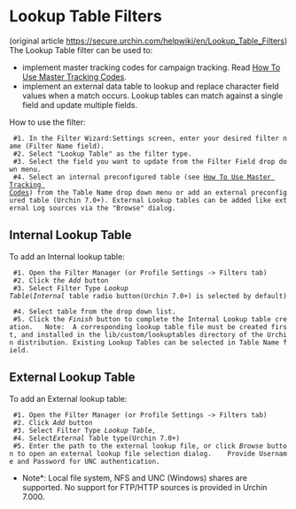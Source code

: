 = Lookup Table Filters =
 
(original article [[https://secure.urchin.com/helpwiki/en/Lookup_Table_Filters]])   
The Lookup Table filter can be used to: 

    
*  implement master tracking codes for campaign tracking. Read [[How To Use Master Tracking Codes]].
* implement an external data table to lookup and replace character field values when a match occurs. Lookup tables can match against a single field and update multiple fields.
    
How to use the filter: 

    
  #1. In the Filter Wizard:Settings screen, enter your desired filter name (Filter Name field).
  #2. Select "Lookup Table" as the filter type.
  #3. Select the field you want to update from the Filter Field drop down menu.
  #4. Select an internal preconfigured table (see [[How To Use Master Tracking Codes]]) from the Table Name drop down menu or add an external preconfigured table (Urchin 7.0+). External Lookup tables can be added like external Log sources via the "Browse" dialog. 


==Internal Lookup Table==

To add an Internal lookup table:
  #1. Open the Filter Manager (or Profile Settings -> Filters tab)
  #2. Click ''the Add'' button
  #3. Select Filter Type ''Lookup Table ''(''Internal'' table radio button(Urchin 7.0+) is selected by default) 
  #4. Select table from the drop down list.    
  #5. Click the ''Finish'' button to complete the Internal Lookup table creation.   Note:  A corresponding lookup table file must be created first, and installed in the lib/custom/lookuptables directory of the Urchin distribution. Existing Lookup Tables can be selected in Table Name field.  

==External Lookup Table==   

To add an External lookup table:
  #1. Open the Filter Manager (or Profile Settings -> Filters tab)
  #2. Click ''Add'' button 
  #3. Select Filter Type ''Lookup Table, ''
  #4. Select'' External'' Table type(Urchin 7.0+) 
  #5. Enter the path to the external lookup file, or click ''Browse'' button to open an external lookup file selection dialog.    Provide Username and Password for UNC authentication.      

*Note*: Local file system, NFS and UNC (Windows) shares are supported. No support for FTP/HTTP sources is provided in Urchin 7.000.            
